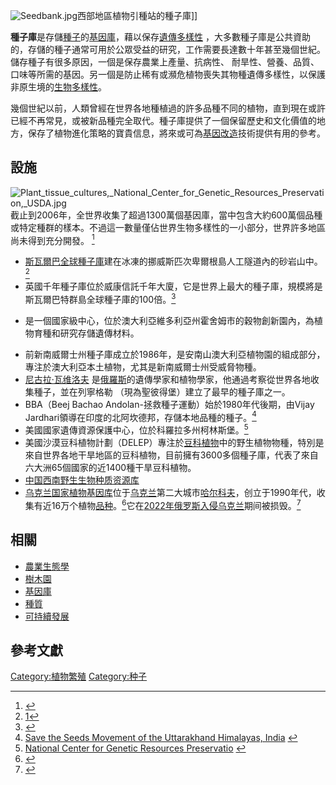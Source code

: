 {{Expand language|1=en|time=2021-03-21T01:53:20+00:00}}
[[File:Seedbank.jpg|thumb]]西部地區植物引種站的種子庫]]

'''種子庫'''是存儲[[種子|種子]]的[[基因庫|基因庫]]，藉以保存[[遺傳多樣性|遺傳多樣性]] ，大多數種子庫是公共資助的，存儲的種子通常可用於公眾受益的研究，工作需要長達數十年甚至幾個世紀。 儲存種子有很多原因，一個是保存農業上產量、抗病性、 耐旱性、營養、品質、口味等所需的基因。另一個是防止稀有或瀕危植物喪失其物種遺傳多樣性，以保護非原生境的[[生物多樣性|生物多樣性]]。

幾個世紀以前，人類曾經在世界各地種植過的許多品種不同的植物，直到現在或許已經不再常見，或被新品種完全取代。種子庫提供了一個保留歷史和文化價值的地方，保存了植物進化策略的寶貴信息，將來或可為[[基因改造|基因改造]]技術提供有用的參考。 

== 設施 ==
[[File:Plant_tissue_cultures,_National_Center_for_Genetic_Resources_Preservation,_USDA.jpg|thumb]]
截止到2006年，全世界收集了超過1300萬個基因庫，當中包含大約600萬個品種或特定種群的樣本。不過這一數量僅佔世界生物多樣性的一小部分，世界許多地區尚未得到充分開發。 <ref>{{Cite book|publisher = Springer India|date = 2015-01-01|isbn = 9788132222828|pages = 445–459|doi = 10.1007/978-81-322-2283-5_23|language = en|first = P. E.|last = Rajasekharan|editor-first = Bir|editor-last = Bahadur|editor-first2 = Manchikatla Venkat|editor-last2 = Rajam|editor-first3 = Leela|editor-last3 = Sahijram|editor-first4 = K. V.|editor-last4 = Krishnamurthy|title = Plant Biology and Biotechnology|chapter = Gene Banking for Ex Situ Conservation of Plant Genetic Resources}}</ref> 

* [[斯瓦爾巴全球種子庫|斯瓦爾巴全球種子庫]]建在冰凍的挪威斯匹次卑爾根島人工隧道內的砂岩山中。<ref>[https://web.archive.org/web/20070211174905/http://www.cnn.com/2007/TECH/science/02/09/climate.deep.freeze.reut/index.html]</ref>
* 英國{{tsl|en|Millennium Seed Bank Partnership|千年種子庫}}千年種子庫位於威康信託千年大廈，它是世界上最大的種子庫，規模將是斯瓦爾巴特群島全球種子庫的100倍。<ref name="TED Kew">{{cite web|last=Drori|first=Jonathan|title=Why we're storing billions of seeds|url=http://www.ted.com/talks/jonathan_drori_why_we_re_storing_billions_of_seeds.html|work=TED2009|publisher=TED (conference)|accessdate=2011-12-11|date=May 2009|archive-date=2011-12-08|archive-url=https://web.archive.org/web/20111208213834/http://www.ted.com/talks/jonathan_drori_why_we_re_storing_billions_of_seeds.html|dead-url=no}}</ref>
* {{tsl|en|Australian Grains Genebank|澳大利亞穀物種質庫}}是一個國家級中心，位於澳大利亞維多利亞州霍舍姆市的穀物創新園內，為植物育種和研究存儲遺傳材料。
* 前新南威爾士州種子庫成立於1986年，是安南山澳大利亞植物園的組成部分，專注於澳大利亞本土植物，尤其是新南威爾士州受威脅物種。
*[[尼古拉·瓦维洛夫|尼古拉·瓦维洛夫]] 是[[俄羅斯|俄羅斯]]的遺傳學家和植物學家，他通過考察從世界各地收集種子，並在列寧格勒 （現為聖彼得堡）建立了最早的種子庫之一{{tsl|en|Vavilov Institute of Plant Industry|瓦維洛夫植物產業研究所}}。
* BBA（Beej Bachao Andolan-拯救種子運動）始於1980年代後期，由Vijay Jardhari領導在印度的北阿坎德邦，存儲本地品種的種子。<ref>[http://beejbachaoandolan.org/about Save the Seeds Movement of the Uttarakhand Himalayas, India] {{webarchive |url=https://web.archive.org/web/20150630012924/http://beejbachaoandolan.org/about |date=June 30, 2015 }}</ref>
* 美國國家遺傳資源保護中心，位於科羅拉多州柯林斯堡。<ref>[http://www.ars-grin.gov/ncgrp/center.htm National Center for Genetic Resources Preservatio] {{webarchive |url=https://web.archive.org/web/20111112053700/http://www.ars-grin.gov/ncgrp/center.htm |date=November 12, 2011 }}</ref>
* 美國沙漠豆科植物計劃（DELEP）專注於[[豆科|豆科植物]]中的野生植物物種，特別是來自世界各地干旱地區的豆科植物，目前擁有3600多個種子庫，代表了來自六大洲65個國家的近1400種干旱豆科植物。
* [[中国西南野生生物种质资源库|中国西南野生生物种质资源库]]
* [[乌克兰国家植物基因库|乌克兰国家植物基因库]]位于[[乌克兰|乌克兰]]第二大城市[[哈尔科夫|哈尔科夫]]，创立于1990年代，收集有近16万个植物[[栽培品种|品种]]。<ref>{{Cite web |title=National Center for Plant Genetic Resources of Ukraine - Інститут рослинництва ім. В. Я. Юр’єва НААН |url=https://yuriev.com.ua/en/pro-institut/nacionalnij-centr-genetinchih-resursiv-roslin-ukraini/ |access-date=2022-05-18 |website=yuriev.com.ua |language=en}}</ref>它在[[2022年俄罗斯入侵乌克兰|2022年俄罗斯入侵乌克兰]]期间被损毁。<ref>{{Cite web |title=Військові рф повністю знищили єдиний в Україні генетичний банк рослин |url=https://www.ukrinform.ua/rubric-economy/3484600-vijskovi-rf-povnistu-znisili-edinij-v-ukraini-geneticnij-bank-roslin.html |access-date=2022-05-18 |website=www.ukrinform.ua |language=uk}}</ref>

== 相關 ==
{{div col}}
* [[農業生態學|農業生態學]]
* [[樹木園|樹木園]]
* [[基因庫|基因庫]]
* [[種質|種質]]
* [[可持續發展|可持續發展]]
{{div col end}}

== 參考文獻 ==
<references />

{{自然资源}}

[[Category:植物繁殖|Category:植物繁殖]]
[[Category:种子|Category:种子]]